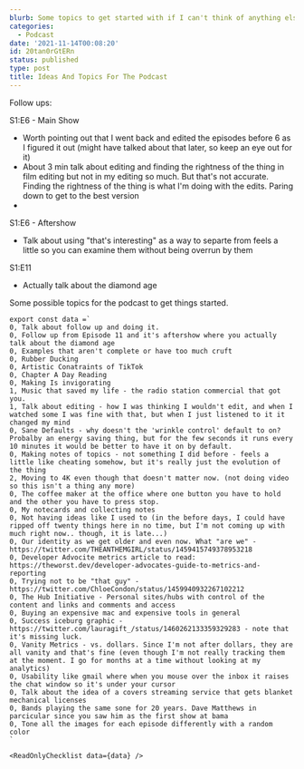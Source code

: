 ```yaml
---
blurb: Some topics to get started with if I can't think of anything else
categories:
  - Podcast
date: '2021-11-14T00:08:20'
id: 20tan0rGtERn
status: published
type: post
title: Ideas And Topics For The Podcast
---
```



Follow ups:

S1:E6 - Main Show

- Worth pointing out that I went back and edited the episodes before 6 as I figured it out (might have talked about that later, so keep an eye out for it)
- About 3 min talk about editing and finding the rightness of the thing in film editing but not in my editing so much. But that's not accurate. Finding the rightness of the thing is what I'm doing with the edits. Paring down to get to the best version
- 

S1:E6 - Aftershow

- Talk about using "that's interesting" as a way to separte from feels a little so you can examine them without being overrun by them


S1:E11

- Actually talk about the diamond age



Some possible topics for the podcast to get things started.

```
export const data =` 
0, Talk about follow up and doing it. 
0, Follow up from Episode 11 and it's aftershow where you actually talk about the diamond age
0, Examples that aren't complete or have too much cruft
0, Rubber Ducking
0, Artistic Conatraints of TikTok
0, Chapter A Day Reading
0, Making Is invigorating
1, Music that saved my life - the radio station commercial that got you.
1, Talk about editing - how I was thinking I wouldn't edit, and when I watched some I was fine with that, but when I just listened to it it changed my mind
0, Sane Defaults - why doesn't the 'wrinkle control' default to on? Probalby an energy saving thing, but for the few seconds it runs every 10 minutes it would be better to have it on by default.
0, Making notes of topics - not something I did before - feels a little like cheating somehow, but it's really just the evolution of the thing
2, Moving to 4K even though that doesn't matter now. (not doing video so this isn't a thing any more)
0, The coffee maker at the office where one button you have to hold and the other you have to press stop. 
0, My notecards and collecting notes
0, Not having ideas like I used to (in the before days, I could have ripped off twenty things here in no time, but I'm not coming up with much right now.. though, it is late...)
0, Our identity as we get older and even now. What "are we" - https://twitter.com/THEANTHEMGIRL/status/1459415749378953218
0, Developer Advocite metrics article to read: https://theworst.dev/developer-advocates-guide-to-metrics-and-reporting
0, Trying not to be "that guy" - https://twitter.com/ChloeCondon/status/1459940932267102212
0, The Hub Initiative - Personal sites/hubs with control of the content and links and comments and access
0, Buying an expensive mac and expensive tools in general
0, Success iceburg graphic - https://twitter.com/lauragift_/status/1460262133359329283 - note that it's missing luck.
0, Vanity Metrics - vs. dollars. Since I'm not after dollars, they are all vanity and that's fine (even though I'm not really tracking them at the moment. I go for months at a time without looking at my analytics)
0, Usability like gmail where when you mouse over the inbox it raises the chat window so it's under your cursor
0, Talk about the idea of a covers streaming service that gets blanket mechanical licenses
0, Bands playing the same sone for 20 years. Dave Matthews in parcicular since you saw him as the first show at bama
0, Tone all the images for each episode differently with a random color
`

<ReadOnlyChecklist data={data} />
```



